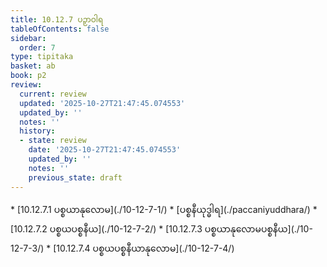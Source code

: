 ```yaml
---
title: 10.12.7 ပဉှာဝါရ
tableOfContents: false
sidebar:
  order: 7
type: tipitaka
basket: ab
book: p2
review:
  current: review
  updated: '2025-10-27T21:47:45.074553'
  updated_by: ''
  notes: ''
  history:
  - state: review
    date: '2025-10-27T21:47:45.074553'
    updated_by: ''
    notes: ''
    previous_state: draft
---
```



<ReviewStatus review={frontmatter.review} showDetails={true} />

<HypothesisAnnotation frontmatter={frontmatter} />

<DynamicBreadcrumb />



<TableOfContents book="p2" section="10.12.7">
* [10.12.7.1 ပစ္စယာနုလောမ](./10-12-7-1/)
* [ပစ္စနီယုဒ္ဓါရ](./paccaniyuddhara/)
* [10.12.7.2 ပစ္စယပစ္စနီယ](./10-12-7-2/)
* [10.12.7.3 ပစ္စယာနုလောမပစ္စနီယ](./10-12-7-3/)
* [10.12.7.4 ပစ္စယပစ္စနီယာနုလောမ](./10-12-7-4/)
</TableOfContents>